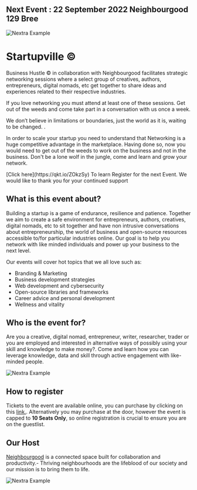 
## Next Event : 22 September 2022 Neighbourgood 129 Bree

<Bleed>![Nextra Example](../public/Startupvilleeventartwork.gif)</Bleed>

# Startupville ©

Business Hustle © in collaboration with Neighbourgood facilitates strategic networking sessions where a select group of creatives, authors, entrepreneurs, digital nomads, etc get together to share ideas and experiences related to their respective industries. 

If you love networking you must attend at least one of these sessions. Get out of the weeds and come take part in a conversation with us once a week. 

We don’t believe in limitations or boundaries, just the world as it is, waiting to be changed. 
.

In order to scale your startup you need to understand that Networking is a huge competitive advantage in the marketplace. Having done so, now you would need to get out of the weeds to work on the business and not in the business. Don't be a lone wolf in the jungle, come and learn and grow your network.
 
<Callout>
[Click here](https://qkt.io/ZOkzSy) To learn Register for the next Event. We would like to thank you for your continued support 
</Callout>


## What is this event about?

Building a startup is a game of endurance, resilience and patience. Together we aim to create a safe environment for entrepreneurs, authors, creatives, digital nomads, etc to sit together and have non intrusive conversations about entrepreneurship, the world of business and open-source resources accessible to/for particular industries online. Our goal is to help you network with like minded individuals and power up your business to the next level.

Our events will cover hot topics that we all love such as:
* Branding & Marketing
* Business development strategies
* Web development and cybersecurity
* Open-source libraries and frameworks
* Career advice and personal development
* Wellness and vitality 

## Who is the event for?

Are you a creative, digital nomad, entrepreneur, writer, researcher, trader or you are employed and interested in alternative ways of possibly using your skill and knowledge to make money?. Come and learn how you can leverage knowledge, data and skill through active engagement with like-minded people.

<Bleed>![Nextra Example](../public/aloo999.gif)</Bleed> 

## How to register

Tickets to the event are available online, you can purchase by clicking on this [link.](https://pay.ozow.io/p/57GGIKf26e). Alternatively you may purchase at the door, however the event is capped to **10 Seats Only**, so online registration is crucial to ensure you are on the guestlist.

## Our Host 

[Neighbourgood](https://neighbourgood.co.za/) is a connected space built for collaboration and productivity.- Thriving neighbourhoods are the lifeblood of our society and our mission is to bring them to life. 


<Bleed>![Nextra Example](../public/strt.png)</Bleed> 




